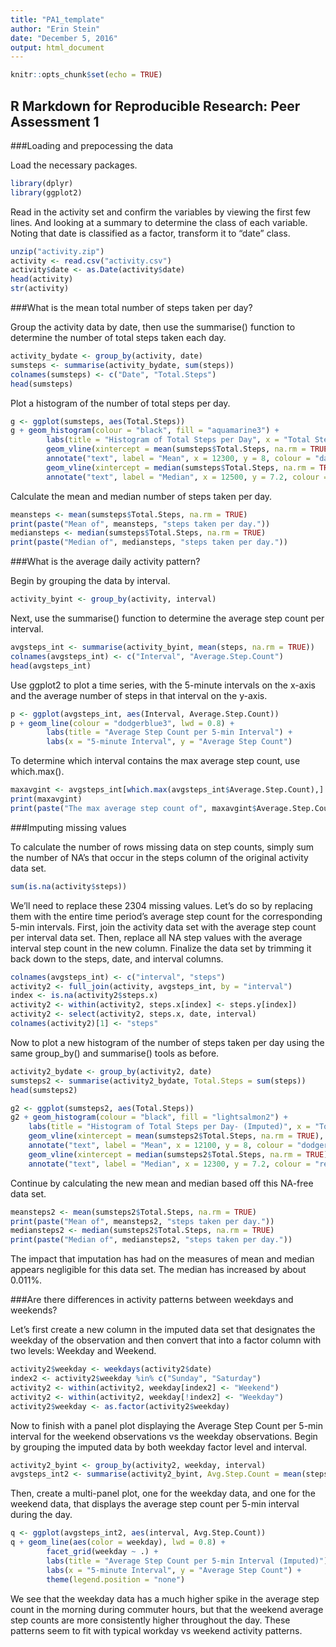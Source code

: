 ```yaml
---
title: "PA1_template"
author: "Erin Stein"
date: "December 5, 2016"
output: html_document
---
```


```r
knitr::opts_chunk$set(echo = TRUE)
```

## R Markdown for Reproducible Research: Peer Assessment 1


###Loading and prepocessing the data

Load the necessary packages.

```r
library(dplyr)
library(ggplot2)
```

Read in the activity set and confirm the variables by viewing the first few lines. And looking at a summary to determine the class of each variable. Noting that date is classified as a factor, transform it to "date" class.

```r
unzip("activity.zip")
activity <- read.csv("activity.csv")
activity$date <- as.Date(activity$date)
head(activity)
str(activity)
```


###What is the mean total number of steps taken per day?

Group the activity data by date, then use the summarise() function to determine the number of total steps taken each day.

```r
activity_bydate <- group_by(activity, date)
sumsteps <- summarise(activity_bydate, sum(steps))
colnames(sumsteps) <- c("Date", "Total.Steps")
head(sumsteps)
```

Plot a histogram of the number of total steps per day.

```r
g <- ggplot(sumsteps, aes(Total.Steps))
g + geom_histogram(colour = "black", fill = "aquamarine3") + 
        labs(title = "Histogram of Total Steps per Day", x = "Total Steps", y = "Count") + 
        geom_vline(xintercept = mean(sumsteps$Total.Steps, na.rm = TRUE), lwd = 2, colour = "darkmagenta", linetype = "longdash") + 
        annotate("text", label = "Mean", x = 12300, y = 8, colour = "darkmagenta") + 
        geom_vline(xintercept = median(sumsteps$Total.Steps, na.rm = TRUE), lwd = 1, colour = "orange1") + 
        annotate("text", label = "Median", x = 12500, y = 7.2, colour = "orange1")
```

Calculate the mean and median number of steps taken per day.

```r
meansteps <- mean(sumsteps$Total.Steps, na.rm = TRUE)
print(paste("Mean of", meansteps, "steps taken per day."))
mediansteps <- median(sumsteps$Total.Steps, na.rm = TRUE)
print(paste("Median of", mediansteps, "steps taken per day."))
```


###What is the average daily activity pattern?

Begin by grouping the data by interval.

```r
activity_byint <- group_by(activity, interval)
```

Next, use the summarise() function to determine the average step count per interval.

```r
avgsteps_int <- summarise(activity_byint, mean(steps, na.rm = TRUE))
colnames(avgsteps_int) <- c("Interval", "Average.Step.Count")
head(avgsteps_int)
```

Use ggplot2 to plot a time series, with the 5-minute intervals on the x-axis and the average number of steps in that interval on the y-axis.

```r
p <- ggplot(avgsteps_int, aes(Interval, Average.Step.Count))
p + geom_line(colour = "dodgerblue3", lwd = 0.8) + 
        labs(title = "Average Step Count per 5-min Interval") +
        labs(x = "5-minute Interval", y = "Average Step Count")
```

To determine which interval contains the max average step count, use which.max().

```r
maxavgint <- avgsteps_int[which.max(avgsteps_int$Average.Step.Count),]
print(maxavgint)
print(paste("The max average step count of", maxavgint$Average.Step.Count, "occurs during the 5-min interval beginning at", maxavgint$Interval, "am."))
```


###Imputing missing values

To calculate the number of rows missing data on step counts, simply sum the number of NA's that occur in the steps column of the original activity data set.

```r
sum(is.na(activity$steps))
```

We'll need to replace these 2304 missing values. Let's do so by replacing them with the entire time period's average step count for the corresponding 5-min intervals. First, join the activity data set with the average step count per interval data set. Then, replace all NA step values with the average interval step count in the new column. Finalize the data set by trimming it back down to the steps, date, and interval columns.

```r
colnames(avgsteps_int) <- c("interval", "steps")
activity2 <- full_join(activity, avgsteps_int, by = "interval")
index <- is.na(activity2$steps.x)
activity2 <- within(activity2, steps.x[index] <- steps.y[index])
activity2 <- select(activity2, steps.x, date, interval)
colnames(activity2)[1] <- "steps"
```

Now to plot a new histogram of the number of steps taken per day using the same group_by() and summarise() tools as before.

```r
activity2_bydate <- group_by(activity2, date)
sumsteps2 <- summarise(activity2_bydate, Total.Steps = sum(steps))
head(sumsteps2)

g2 <- ggplot(sumsteps2, aes(Total.Steps))
g2 + geom_histogram(colour = "black", fill = "lightsalmon2") + 
    labs(title = "Histogram of Total Steps per Day- (Imputed)", x = "Total Steps", y = "Count") + 
    geom_vline(xintercept = mean(sumsteps2$Total.Steps, na.rm = TRUE), lwd = 2, colour = "dodgerblue4", linetype = "longdash") + 
    annotate("text", label = "Mean", x = 12100, y = 8, colour = "dodgerblue4") + 
    geom_vline(xintercept = median(sumsteps2$Total.Steps, na.rm = TRUE), lwd = 1, colour = "red") + 
    annotate("text", label = "Median", x = 12300, y = 7.2, colour = "red")
```

Continue by calculating the new mean and median based off this NA-free data set.

```r
meansteps2 <- mean(sumsteps2$Total.Steps, na.rm = TRUE)
print(paste("Mean of", meansteps2, "steps taken per day."))
mediansteps2 <- median(sumsteps2$Total.Steps, na.rm = TRUE)
print(paste("Median of", mediansteps2, "steps taken per day."))
```

The impact that imputation has had on the measures of mean and median appears negligible for this data set. The median has increased by about 0.011%.


###Are there differences in activity patterns between weekdays and weekends?

Let's first create a new column in the imputed data set that designates the weekday of the observation and then convert that into a factor column with two levels: Weekday and Weekend.

```r
activity2$weekday <- weekdays(activity2$date)
index2 <- activity2$weekday %in% c("Sunday", "Saturday")
activity2 <- within(activity2, weekday[index2] <- "Weekend")
activity2 <- within(activity2, weekday[!index2] <- "Weekday")
activity2$weekday <- as.factor(activity2$weekday)
```

Now to finish with a panel plot displaying the Average Step Count per 5-min interval for the weekend observations vs the weekday observations. Begin by grouping the imputed data by both weekday factor level and interval.

```r
activity2_byint <- group_by(activity2, weekday, interval)
avgsteps_int2 <- summarise(activity2_byint, Avg.Step.Count = mean(steps, na.rm = TRUE))
```

Then, create a multi-panel plot, one for the weekday data, and one for the weekend data, that displays the average step count per 5-min interval during the day.

```r
q <- ggplot(avgsteps_int2, aes(interval, Avg.Step.Count))
q + geom_line(aes(color = weekday), lwd = 0.8) + 
        facet_grid(weekday ~ .) + 
        labs(title = "Average Step Count per 5-min Interval (Imputed)") + 
        labs(x = "5-minute Interval", y = "Average Step Count") + 
        theme(legend.position = "none")
```

We see that the weekday data has a much higher spike in the average step count in the morning during commuter hours, but that the weekend average step counts are more consistently higher throughout the day. These patterns seem to fit with typical workday vs weekend activity patterns.
